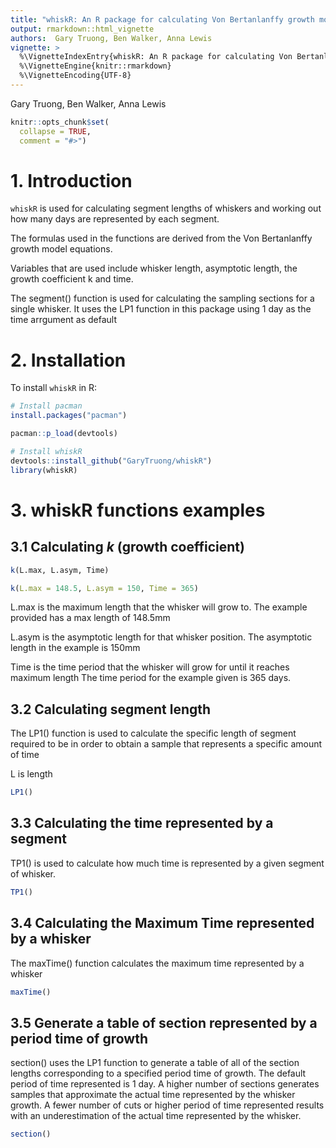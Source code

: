 ```yaml
---
title: "whiskR: An R package for calculating Von Bertanlanffy growth model variables"
output: rmarkdown::html_vignette
authors:  Gary Truong, Ben Walker, Anna Lewis
vignette: >
  %\VignetteIndexEntry{whiskR: An R package for calculating Von Bertanlanffy growth model variables}
  %\VignetteEngine{knitr::rmarkdown}
  %\VignetteEncoding{UTF-8}
---
```


Gary Truong, Ben Walker, Anna Lewis
```r
knitr::opts_chunk$set(
  collapse = TRUE,
  comment = "#>")
```

# 1. Introduction

`whiskR` is used for calculating segment lengths of whiskers and working out how many days are represented by each segment. 

The formulas used in the functions are derived from the Von Bertanlanffy growth model equations.

Variables that are used include whisker length, asymptotic length, the growth coefficient k and time. 

The segment() function is used for calculating the sampling sections for a single whisker. It uses the LP1 function in this package using 1 day as the time arrgument as default

# 2. Installation

To install `whiskR` in R:

```r
# Install pacman 
install.packages("pacman")

pacman::p_load(devtools)

# Install whiskR
devtools::install_github("GaryTruong/whiskR")
library(whiskR)
```

# 3. whiskR functions examples

## 3.1 Calculating *k* (growth coefficient)

```r
k(L.max, L.asym, Time)

k(L.max = 148.5, L.asym = 150, Time = 365)


```
L.max is the maximum length that the whisker will grow to.
The example provided has a max length of 148.5mm

L.asym is the asymptotic length for that whisker position.
The asymptotic length in the example is 150mm

Time is the time period that the whisker will grow for until it reaches maximum length
The time period for the example given is 365 days.


## 3.2 Calculating segment length

The LP1() function is used to calculate the specific length of segment required to be in order to obtain a sample that represents a specific amount of time 

L is length
```r
LP1()

```


## 3.3 Calculating the time represented by a segment

TP1() is used to calculate how much time is represented by a given segment of whisker. 

```r
TP1()
```

## 3.4 Calculating the Maximum Time represented by a whisker

The maxTime() function calculates the maximum time represented by a whisker 

```r
maxTime()
```

## 3.5 Generate a table of section represented by a period time of growth

section() uses the LP1 function to generate a table of all of the section lengths corresponding to a specified period time of growth. The default period of time represented is 1 day. A higher number of sections generates samples that approximate the actual time represented by the whisker growth. A fewer number of cuts or higher period of time represented results with an underestimation of the actual time represented by the whisker. 

```r
section()
```


